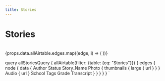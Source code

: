 ```yaml
---
title: Stories
---
```



<Layout>

# Stories

<br/>

<Gallery n={3}>
{props.data.allAirtable.edges.map((edge, i) => (
	<StoryCard
		photoUrl={edge.node.data.Photo[0].thumbnails.large.url}
		title={edge.node.data.Story_Name}
		author={edge.node.data.Author}
		audio={edge.node.data.Audio ? (edge.node.data.Audio[0].url) : ''}
	/>
))}
</Gallery>
</Layout>

query allStoriesQuery {
    allAirtable(filter: {table: {eq: "Stories"}}) {
        edges {
        node {
            data {
                Author
                Status
                Story_Name
                Photo {
                    thumbnails {
                    large {
                        url
                    }
                    }
                }
                Audio {
                    url
                }
                School
                Tags
                Grade
                Transcript
                }
            }
        }
    }
}
`